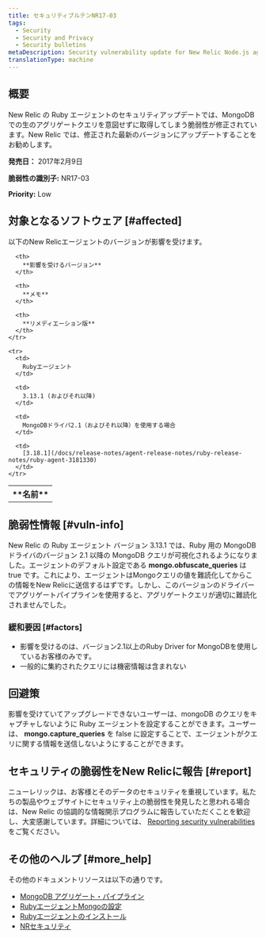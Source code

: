 ```yaml
---
title: セキュリティブルテンNR17-03
tags:
  - Security
  - Security and Privacy
  - Security bulletins
metaDescription: Security vulnerability update for New Relic Node.js agent.
translationType: machine
---
```


## 概要

New Relic の Ruby エージェントのセキュリティアップデートでは、MongoDB での生のアグリゲートクエリを意図せずに取得してしまう脆弱性が修正されています。New Relic では、修正された最新のバージョンにアップデートすることをお勧めします。

**発売日：** 2017年2月9日

**脆弱性の識別子:** NR17-03

**Priority:** Low

## 対象となるソフトウェア [#affected]

以下のNew Relicエージェントのバージョンが影響を受けます。

<table>
  <tbody>
    <tr>
      <th>
        **名前**
      </th>

      <th>
        **影響を受けるバージョン**
      </th>

      <th>
        **メモ**
      </th>

      <th>
        **リメディエーション版**
      </th>
    </tr>

    <tr>
      <td>
        Rubyエージェント
      </td>

      <td>
        3.13.1 (およびそれ以降)
      </td>

      <td>
        MongoDBドライバ2.1（およびそれ以降）を使用する場合
      </td>

      <td>
        [3.18.1](/docs/release-notes/agent-release-notes/ruby-release-notes/ruby-agent-3181330)
      </td>
    </tr>
  </tbody>
</table>

## 脆弱性情報 [#vuln-info]

New Relic の Ruby エージェント バージョン 3.13.1 では、Ruby 用の MongoDB ドライバのバージョン 2.1 以降の MongoDB クエリが可視化されるようになりました。エージェントのデフォルト設定である **mongo.obfuscate_queries** は true です。これにより、エージェントはMongoクエリの値を難読化してからこの情報をNew Relicに送信するはずです。しかし、このバージョンのドライバーでアグリゲートパイプラインを使用すると、アグリゲートクエリが適切に難読化されませんでした。

### 緩和要因 [#factors]

* 影響を受けるのは、バージョン2.1以上のRuby Driver for MongoDBを使用しているお客様のみです。
* 一般的に集約されたクエリには機密情報は含まれない

## 回避策

影響を受けていてアップグレードできないユーザーは、mongoDB のクエリをキャプチャしないように Ruby エージェントを設定することができます。ユーザーは、 **mongo.capture_queries** を false に設定することで、エージェントがクエリに関する情報を送信しないようにすることができます。

## セキュリティの脆弱性をNew Relicに報告 [#report]

ニューレリックは、お客様とそのデータのセキュリティを重視しています。私たちの製品やウェブサイトにセキュリティ上の脆弱性を発見したと思われる場合は、New Relic の協調的な情報開示プログラムに報告していただくことを歓迎し、大変感謝しています。詳細については、 [Reporting security vulnerabilities](/docs/security/new-relic-security/data-privacy/reporting-security-vulnerabilities) をご覧ください。

## その他のヘルプ [#more_help]

その他のドキュメントリソースは以下の通りです。

* [MongoDB アグリゲート・パイプライン](https://docs.mongodb.com/manual/core/aggregation-pipeline/)
* [RubyエージェントMongoの設定](/docs/agents/ruby-agent/configuration/ruby-agent-configuration#mongo)
* [Rubyエージェントのインストール](/docs/agents/ruby-agent/installation/ruby-agent-installation)
* [NRセキュリティ](https://newrelic.com/security "新しいウィンドウにリンクが開きます。")

